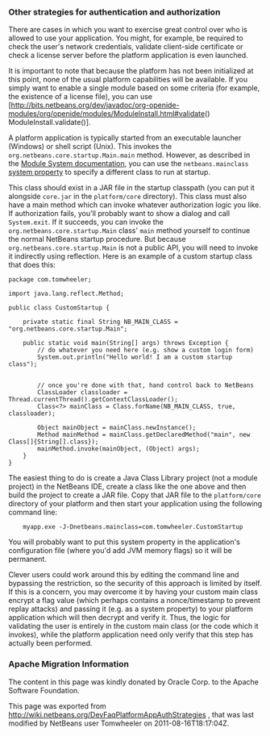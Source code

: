 <!--

    Licensed to the Apache Software Foundation (ASF) under one
    or more contributor license agreements.  See the NOTICE file
    distributed with this work for additional information
    regarding copyright ownership.  The ASF licenses this file
    to you under the Apache License, Version 2.0 (the
    "License"); you may not use this file except in compliance
    with the License.  You may obtain a copy of the License at

      http://www.apache.org/licenses/LICENSE-2.0

    Unless required by applicable law or agreed to in writing,
    software distributed under the License is distributed on an
    "AS IS" BASIS, WITHOUT WARRANTIES OR CONDITIONS OF ANY
    KIND, either express or implied.  See the License for the
    specific language governing permissions and limitations
    under the License.

-->

===Other strategies for authentication and authorization===

There are cases in which you want to exercise great control over who is allowed to use your application.  You might, for example, be required to check the user's network credentials, validate client-side certificate or check a license server before the platform application is even launched.

It is important to note that because the platform has not been initialized at this point, none of the usual platform capabilities will be available. If you simply want to enable a single module based on some criteria (for example, the existence of a license file), you can use [http://bits.netbeans.org/dev/javadoc/org-openide-modules/org/openide/modules/ModuleInstall.html#validate() ModuleInstall.validate()].

A platform application is typically started from an executable launcher (Windows) or shell script (Unix).
This invokes the <tt>org.netbeans.core.startup.Main.main</tt> method.
However, as described in the [http://bits.netbeans.org/dev/javadoc/org-openide-modules/architecture-summary.html Module System documentation], you can use the <tt>netbeans.mainclass</tt> [[DevFaqPlatformRuntimeProperties| system property]] to specify a different class to run at startup.  

This class should exist in a JAR file in the startup classpath (you can put it alongside <tt>core.jar</tt> in the <tt>platform/core</tt> directory).  This class must also have a main method which can invoke whatever authorization logic you like.  If authorization fails, you'll probably want to show a dialog and call <tt>System.exit</tt>.  If it succeeds, you can invoke the <tt>org.netbeans.core.startup.Main</tt> class' <tt>main</tt> method yourself to continue the normal NetBeans startup procedure.  But because <tt>org.netbeans.core.startup.Main</tt> is not a public API, you will need to invoke it indirectly using reflection.  Here is an example of a custom startup class that does this:

<pre>
package com.tomwheeler;

import java.lang.reflect.Method;

public class CustomStartup {

    private static final String NB_MAIN_CLASS = "org.netbeans.core.startup.Main";

    public static void main(String[] args) throws Exception {
        // do whatever you need here (e.g. show a custom login form)
        System.out.println("Hello world! I am a custom startup class");


        // once you're done with that, hand control back to NetBeans
        ClassLoader classloader = Thread.currentThread().getContextClassLoader();
        Class<?> mainClass = Class.forName(NB_MAIN_CLASS, true, classloader);

        Object mainObject = mainClass.newInstance();
        Method mainMethod = mainClass.getDeclaredMethod("main", new Class[]{String[].class});
        mainMethod.invoke(mainObject, (Object) args);
    }
}
</pre>

The easiest thing to do is create a Java Class Library project (not a module project) in the NetBeans IDE, create a class like the one above and then build the project to create a JAR file.  Copy that JAR file to the  <tt>platform/core</tt> directory of your platform and then start your application using the following command line:

<pre>
    myapp.exe -J-Dnetbeans.mainclass=com.tomwheeler.CustomStartup
</pre>

You will probably want to put this system property in the application's configuration file (where you'd add JVM memory flags) so it will be permanent.  

Clever users could work around this by editing the command line and bypassing the restriction, so the security of this approach is limited by itself.  If this is a concern, you may overcome it by having your custom main class encrypt a flag value (which perhaps contains a nonce/timestamp to prevent replay attacks) and passing it (e.g. as a system property) to your platform application which will then decrypt and verify it.  Thus, the logic for validating the user is entirely in the custom main class (or the code which it invokes), while the platform application need only verify that this step has actually been performed.

===Apache Migration Information===

The content in this page was kindly donated by Oracle Corp. to the
Apache Software Foundation.

This page was exported from http://wiki.netbeans.org/DevFaqPlatformAppAuthStrategies , 
that was last modified by NetBeans user Tomwheeler 
on 2011-08-16T18:17:04Z.


